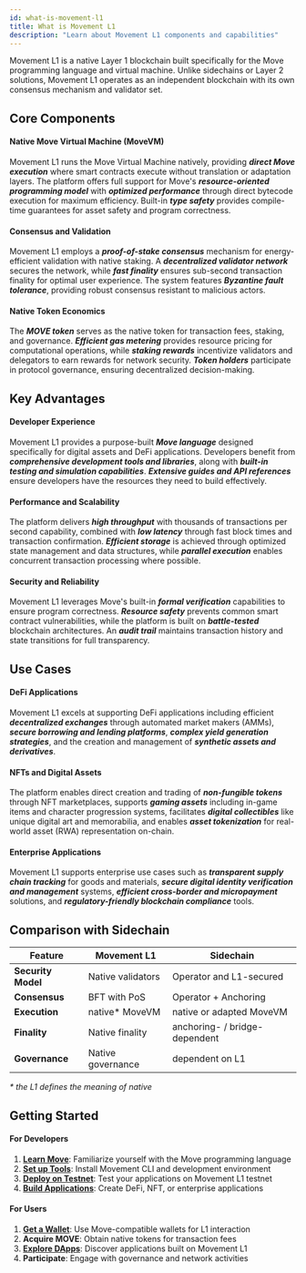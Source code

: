 ```yaml
---
id: what-is-movement-l1
title: What is Movement L1
description: "Learn about Movement L1 components and capabilities"
---
```


Movement L1 is a native Layer 1 blockchain built specifically for the Move programming language and virtual machine. Unlike sidechains or Layer 2 solutions, Movement L1 operates as an independent blockchain with its own consensus mechanism and validator set.

## Core Components

#### Native Move Virtual Machine (MoveVM)
Movement L1 runs the Move Virtual Machine natively, providing _**direct Move execution**_ where smart contracts execute without translation or adaptation layers. The platform offers full support for Move's _**resource-oriented programming model**_ with _**optimized performance**_ through direct bytecode execution for maximum efficiency. Built-in _**type safety**_ provides compile-time guarantees for asset safety and program correctness.

#### Consensus and Validation
Movement L1 employs a _**proof-of-stake consensus**_ mechanism for energy-efficient validation with native staking. A _**decentralized validator network**_ secures the network, while _**fast finality**_ ensures sub-second transaction finality for optimal user experience. The system features _**Byzantine fault tolerance**_, providing robust consensus resistant to malicious actors.

#### Native Token Economics
The _**MOVE token**_ serves as the native token for transaction fees, staking, and governance. _**Efficient gas metering**_ provides resource pricing for computational operations, while _**staking rewards**_ incentivize validators and delegators to earn rewards for network security. _**Token holders**_ participate in protocol governance, ensuring decentralized decision-making.

## Key Advantages

#### Developer Experience
Movement L1 provides a purpose-built _**Move language**_ designed specifically for digital assets and DeFi applications. Developers benefit from _**comprehensive development tools and libraries**_, along with _**built-in testing and simulation capabilities**_. _**Extensive guides and API references**_ ensure developers have the resources they need to build effectively.

#### Performance and Scalability
The platform delivers _**high throughput**_ with thousands of transactions per second capability, combined with _**low latency**_ through fast block times and transaction confirmation. _**Efficient storage**_ is achieved through optimized state management and data structures, while _**parallel execution**_ enables concurrent transaction processing where possible.

#### Security and Reliability
Movement L1 leverages Move's built-in _**formal verification**_ capabilities to ensure program correctness. _**Resource safety**_ prevents common smart contract vulnerabilities, while the platform is built on _**battle-tested**_ blockchain architectures. An _**audit trail**_ maintains transaction history and state transitions for full transparency.

## Use Cases

#### DeFi Applications
Movement L1 excels at supporting DeFi applications including efficient _**decentralized exchanges**_ through automated market makers (AMMs), _**secure borrowing and lending platforms**_, _**complex yield generation strategies**_, and the creation and management of _**synthetic assets and derivatives**_.

#### NFTs and Digital Assets
The platform enables direct creation and trading of _**non-fungible tokens**_ through NFT marketplaces, supports _**gaming assets**_ including in-game items and character progression systems, facilitates _**digital collectibles**_ like unique digital art and memorabilia, and enables _**asset tokenization**_ for real-world asset (RWA) representation on-chain.

#### Enterprise Applications
Movement L1 supports enterprise use cases such as _**transparent supply chain tracking**_ for goods and materials, _**secure digital identity verification and management**_ systems, _**efficient cross-border and micropayment**_ solutions, and _**regulatory-friendly blockchain compliance**_ tools.

## Comparison with Sidechain

| Feature | Movement L1 | Sidechain |
|---------|-------------|-------------------|
| **Security Model** | Native validators | Operator and L1-secured |
| **Consensus** | BFT with PoS | Operator + Anchoring |
| **Execution** | native* MoveVM | native or adapted MoveVM |
| **Finality** | Native finality | anchoring- / bridge-dependent |
| **Governance** | Native governance | dependent on L1 |

_* the L1 defines the meaning of native_

## Getting Started

#### For Developers
1. **[Learn Move](/devs/firstMoveContract)**: Familiarize yourself with the Move programming language
2. **[Set up Tools](/devs/movementcli)**: Install Movement CLI and development environment
3. **[Deploy on Testnet](/devs/networkEndpoints)**: Test your applications on Movement L1 testnet
4. **[Build Applications](/devs/tutorials/build)**: Create DeFi, NFT, or enterprise applications

#### For Users
1. **[Get a Wallet](/general/usingmovement/connect_to_movement)**: Use Move-compatible wallets for L1 interaction
2. **Acquire MOVE**: Obtain native tokens for transaction fees
3. **[Explore DApps](https://explorer.movementnetwork.xyz/)**: Discover applications built on Movement L1
4. **Participate**: Engage with governance and network activities
